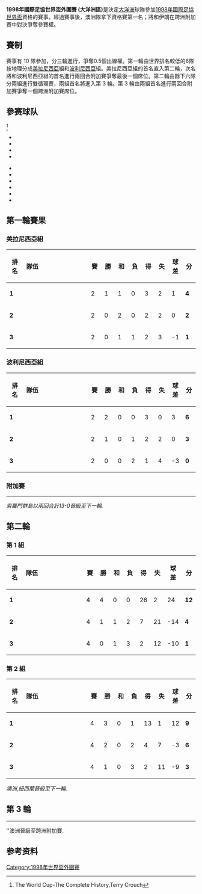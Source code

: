 {{noteTA
|G1=足球
}}
'''1998年國際足協世界盃外圍賽 (大洋洲區)'''是決定[[大洋洲|大洋洲]]球隊參加[[1998年國際足協世界盃|1998年國際足協世界盃]]資格的賽事。經過賽事後，澳洲隊拿下資格賽第一名；將和伊朗在跨洲附加賽中對決爭奪參賽權。

== 賽制 ==
賽事有 10 隊參加，分三輪進行，爭奪0.5個出線權。第一輪由世界排名較低的6隊按地理分成[[美拉尼西亞|美拉尼西亞]]組和[[波利尼西亞|波利尼西亞]]組。美拉尼西亞組的首名直入第二輪，次名將和波利尼西亞組的首名進行兩回合附加賽爭奪最後一個席位。第二輪由餘下六隊分兩組進行雙循環賽，兩組首名將進入第 3 輪。第 3 輪由兩組首名進行兩回合附加賽爭奪一個跨洲附加賽席位。

== 參赛球队 ==
<ref>The World Cup-The Complete History,Terry Crouch</ref>
{{col-begin}}
{{col-3}}
*{{fb|COK}}
*{{fb|FIJ}}
*{{fb|NZL}}
*{{fb|PNG}}
{{col-3}}
*{{fb|SAM|=name 西薩摩亞(Western Samoa)}}
*{{fb|SOL}}
*{{fb|TAH}}
*{{fb|TGA}}
*{{fb|VAN}}
*{{fb|AUS}}
{{col-3}}
{{col-end}}

== 第一輪賽果 ==
=== 美拉尼西亞組 ===
{| class="wikitable" style="text-align: center;"
|-
!width=30|排名
!width=165 style="text-align:left;"|隊伍
!width=20|賽
!width=20|勝
!width=20|和
!width=20|負
!width=20|得
!width=20|失
!width=20|球差
!width=20|分
|- style="background:#ffebad;"
|'''1'''
|style="text-align:left;"|{{Fb|PNG}}
|2||1||1||0||3||2||1||'''4'''
|- style="background:#ffdddd;"
|'''2'''
|style="text-align:left;"|{{Fb|SOL}}
|2||0||2||0||2||2||0||'''2'''
|-
|'''3'''
|style="text-align:left;"|{{Fb|VAN}}
|2||0||1||1||2||3||-1||'''1'''
|}

===波利尼西亞組===
{| class="wikitable" style="text-align: center;"
|-
!width=30|排名
!width=165 style="text-align:left;"|隊伍
!width=20|賽
!width=20|勝
!width=20|和
!width=20|負
!width=20|得
!width=20|失
!width=20|球差
!width=20|分
|- style="background:#ffebad;"
|'''1'''
|style="text-align:left;"|{{Fb|TGA}}
|2||2||0||0||3||0||3||'''6'''
|-
|'''2'''
|style="text-align:left;"|{{Fb|SAM|name=西薩摩亞}}
|2||1||0||1||2||2||0||'''3'''
|-
|'''3'''
|style="text-align:left;"|{{Fb|COK}}
|2||0||0||2||1||4||-3||'''0'''
|}

===附加賽===
{{football box
|date = 15/2/1997
|team1 = {{fb-rt|TGA}}
|score = 0 – 4
|team2 = {{fb|SOL}}
|goals1 =
|goals2 = [[George_Kiriau|Kiriau]] {{goal|34}}<br>[[Robert_Seni|Seni]] {{goal|73}}<br>[[Noel_Berry|Berry]] {{goal|85}}<br>[[Augustine_Peli|Peli]] {{goal|87}}
|stadium = [[Nukuʻalofa|Nuku{{Okina}}alofa]], [[Tonga|Tonga]]
|report=[https://web.archive.org/web/20121019183041/http://www.fifa.com/worldcup/archive/edition%3D1013/preliminaries/preliminary%3D897/matches/match%3D8535/report.html (report)]
}}
----
{{football box
|date = 1/3/1997
|team1 = {{fb-rt|SOL}}
|score = 9 – 0
|team2 = {{fb|TGA}}
|goals1 = [[Noel_Berry|Berry]] {{goal|3||41||57}}<br>[[Eddie_Rukumana|Rukumana]] {{goal|12}}<br>[[Danny_Wabo|Wabo]] {{goal|37}}<br>[[Robert_Seni|Seni]] {{goal|61||63||74}}<br>[[George_Kiriau|Kiriau]] {{goal|66}}
|goals2 =
|stadium = [[Honiara|Honiara]], [[Solomon_Islands|Solomon Islands]]
|report=[https://web.archive.org/web/20121019112318/http://www.fifa.com/worldcup/archive/edition%3D1013/preliminaries/preliminary%3D897/matches/match%3D8536/report.html (report)]
}}

''索羅門群島以兩回合計13-0晉級至下一輪.''

== 第二輪 ==
=== 第 1 組 ===
{| class="wikitable" style="text-align: center;"
|-
!width=30|排名
!width=165 style="text-align:left;"|隊伍
!width=20|賽
!width=20|勝
!width=20|和
!width=20|負
!width=20|得
!width=20|失
!width=20|球差
!width=20|分
|- style="background:#ffebad;"
|'''1'''
|style="text-align:left;"|{{Fb|AUS}}
|4||4||0||0||26||2||24||'''12'''
|-
|'''2'''
|style="text-align:left;"|{{Fb|SOL}}
|4||1||1||2||7||21||-14||'''4'''
|-
|'''3'''
|style="text-align:left;"|{{Fb|TAH}}
|4||0||1||3||2||12||-10||'''1'''
|}

=== 第 2 組 ===
{| class="wikitable" style="text-align: center;"
|-
!width=30|排名
!width=165 style="text-align:left;"|隊伍
!width=20|賽
!width=20|勝
!width=20|和
!width=20|負
!width=20|得
!width=20|失
!width=20|球差
!width=20|分
|- style="background:#ffebad;"
|'''1'''
|style="text-align:left;"|{{Fb|NZL}}
|4||3||0||1||13||1||12||'''9'''
|-
|'''2'''
|style="text-align:left;"|{{Fb|FIJ}}
|4||2||0||2||4||7||-3||'''6'''
|-
|'''3'''
|style="text-align:left;"|{{Fb|PNG}}
|4||1||0||3||2||11||-9||'''3'''
|}

''澳洲,紐西蘭晉級至下一輪.''

== 第 3 輪 ==
{{football box
|date = 28/6/1997
|team1 = {{fb-rt|NZL}}
|score = 0 – 3
|team2 = {{fb|AUS}}
|goals1 = [[Chris_Jackson_(New_Zealand_footballer)|Jackson]] {{sent off|0|67}}
|goals2 = [[John_Aloisi|Aloisi]] {{goal|18}} <br> [[Aurelio_Vidmar|Vidmar]] {{goal|42}} <br>[[Craig_Foster|Foster]] {{goal|67}} 
|stadium = [[Auckland|Auckland]], New Zealand
|referee = [[Masayoshi_Okada|Masayoshi Okada]] ([[Japan_Football_Association|Japan]])
|attendance = 23,000
|report=[https://web.archive.org/web/20130530142339/http://www.fifa.com/worldcup/archive/edition%3D1013/preliminaries/preliminary%3D897/matches/match%3D8549/report.html (report)]
}}
----
{{football box
|date = 5/7/1997
|team1 = {{fb-rt|AUS}}
|score = 2 – 0
|team2 = {{fb|NZL}}
|goals1 = [[Ned_Zelic|Zelic]] {{goal|6}} <br> [[Graham_Arnold|Arnold]] {{goal|54}}
|goals2 =
|stadium = [[Sydney|Sydney]], Australia
|referee = [[Jamal_Al_Sharif|Jamal Al Sharif]] ([[Syrian_Football_Association|Syria]])
|attendance = 14,045
|report=[https://web.archive.org/web/20121227131642/http://www.fifa.com/worldcup/archive/edition%3D1013/preliminaries/preliminary%3D897/matches/match%3D8550/report.html (report)]
}}

''澳洲晉級至跨洲附加賽.

== 参考资料 ==
{{reflist}}

[[Category:1998年世界盃外圍賽|Category:1998年世界盃外圍賽]]